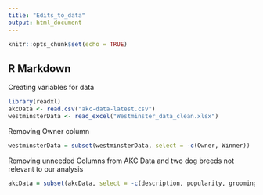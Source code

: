 ```yaml
---
title: "Edits_to_data"
output: html_document
---
```


```r
knitr::opts_chunk$set(echo = TRUE)
```

## R Markdown

Creating variables for data
```r
library(readxl)
akcData <- read.csv("akc-data-latest.csv")
westminsterData <- read_excel("Westminster_data_clean.xlsx")
```

Removing Owner column
```r
westminsterData = subset(westminsterData, select = -c(Owner, Winner))
```

Removing unneeded Columns from AKC Data and two dog breeds not relevant to our analysis
```r
akcData = subset(akcData, select = -c(description, popularity, grooming_frequency_value, grooming_frequency_category, shedding_value, shedding_category, energy_level_value, trainability_value, trainability_category, demeanor_value, energy_level_category, demeanor_category))
```